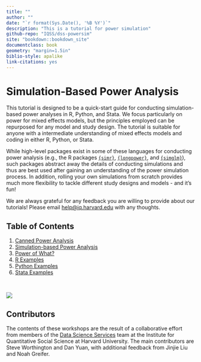 ```yaml
---
title: ""
author: ""
date: "`r format(Sys.Date(), '%B %Y')`"
description: "This is a tutorial for power simulation"
github-repo: "IQSS/dss-powersim"
site: "bookdown::bookdown_site"
documentclass: book
geometry: "margin=1.5in"
biblio-style: apalike
link-citations: yes
---
```


# Simulation-Based Power Analysis {-}

This tutorial is designed to be a quick-start guide for conducting simulation-based power analyses in R, Python, and Stata. We focus particularly on power for mixed effects models, but the principles employed can be repurposed for any model and study design. The tutorial is suitable for anyone with a intermediate understanding of mixed effects models and coding in either R, Python, or Stata.

While high-level packages exist in some of these languages for conducting power analysis (e.g., the R packages [`{simr}`](https://cran.r-project.org/web/packages/simr/vignettes/fromscratch.html), [`{longpower}`](https://cran.r-project.org/web/packages/longpower/vignettes/longpower.html), and [`{simglm}`](https://cran.r-project.org/web/packages/simglm/vignettes/tidy_simulation.html)), such packages abstract away the details of conducting simulations and thus are best used after gaining an understanding of the power simulation process. In addition, rolling your own simulations from scratch provides much more flexibility to tackle different study designs and models - and it's fun!

We are always grateful for any feedback you are willing to provide about our tutorials! Please email <help@iq.harvard.edu> with any thoughts.

## Table of Contents {-}

1. [Canned Power Analysis](./power-analysis.html)
2. [Simulation-based Power Analysis](./simulation-based-power-analysis-1.html)
3. [Power of What?](./power-of-what.html)
4. [R Examples](./r-1.html)
5. [Python Examples](./python.html)
6. [Stata Examples](./stata-1.html)

` `  
` `  

![](images/Ultimate_Power_Vol_1_5_Textless.png)

## Contributors {-}

The contents of these workshops are the result of a collaborative effort from members of the [Data Science Services](http://dss.iq.harvard.edu) team at the Institute for Quantitative Social Science at Harvard University. The main contributors are Steve Worthington and Dan Yuan, with additional feedback from Jinjie Liu and Noah Greifer.
